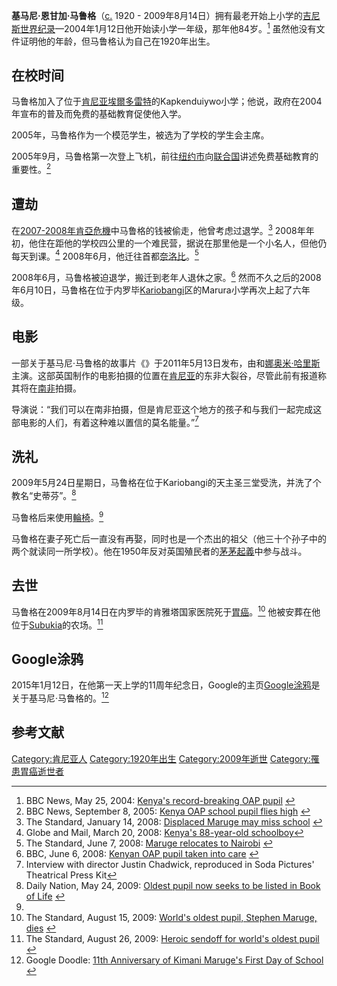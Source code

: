 '''基马尼·恩甘加·马鲁格'''（[[Circa|c.]] 1920 - 2009年8月14日）拥有最老开始上小学的[[吉尼斯世界纪录大全|吉尼斯世界纪录]]—2004年1月12日他开始读小学一年级，那年他84岁。<ref>BBC News, May 25, 2004: [http://news.bbc.co.uk/2/hi/africa/3746101.stm Kenya's record-breaking OAP pupil] {{Wayback|url=http://news.bbc.co.uk/2/hi/africa/3746101.stm |date=20210227040317 }}</ref>  虽然他没有文件证明他的年龄，但马鲁格认为自己在1920年出生。

== 在校时间 ==
马鲁格加入了位于[[肯尼亚|肯尼亚]][[埃爾多雷特|埃爾多雷特]]的Kapkenduiywo小学；他说，政府在2004年宣布的普及而免费的基础教育促使他入学。

2005年，马鲁格作为一个模范学生，被选为了学校的学生会主席。

2005年9月，马鲁格第一次登上飞机，前往[[纽约|纽约市]]向[[联合国|联合国]]{{le|千年发展峰会|Millennium Development Summit}}讲述免费基础教育的重要性。<ref>BBC News, September 8, 2005: [http://news.bbc.co.uk/1/hi/world/africa/4225824.stm Kenya OAP school pupil flies high] {{Wayback|url=http://news.bbc.co.uk/1/hi/world/africa/4225824.stm |date=20060830111529 }}</ref>

== 遭劫 ==
在[[2007-2008年肯亞危機|2007-2008年肯亞危機]]中马鲁格的钱被偷走，他曾考虑过退学。<ref>The Standard, January 14, 2008: [http://eastandard.net/news/?id=1143980355&cid=159 Displaced Maruge may miss school] {{Wayback|url=http://eastandard.net/news/?id=1143980355&cid=159 |date=20120211154949 }}</ref> 2008年年初，他住在距他的学校四公里的一个难民营，据说在那里他是一个小名人，但他仍每天到课。<ref>Globe and Mail, March 20, 2008: [http://www.theglobeandmail.com/servlet/story/RTGAM.20080320.wschoolboy0320/BNStory/International/home Kenya's 88-year-old schoolboy]</ref> 2008年6月，他迁往首都[[奈洛比|奈洛比]]。<ref>The Standard, June 7, 2008: [http://eastandard.net/news/?id=1143987977&cid=159 Maruge relocates to Nairobi] {{Wayback|url=http://eastandard.net/news/?id=1143987977&cid=159 |date=20120211155339 }}</ref>

2008年6月，马鲁格被迫退学，搬迁到老年人退休之家。<ref>BBC, June 6, 2008: [http://news.bbc.co.uk/2/hi/africa/7441208.stm Kenyan OAP pupil taken into care ] {{Wayback|url=http://news.bbc.co.uk/2/hi/africa/7441208.stm |date=20201109001616 }}</ref> 然而不久之后的2008年6月10日，马鲁格在位于内罗毕[[Kariobangi|Kariobangi]]区的Marura小学再次上起了六年级。

== 电影 ==
一部关于基马尼·马鲁格的故事片《{{le|一年级生|The First Grader}}》于2011年5月13日发布，由{{le|奥利华·尼东度|Oliver Litondo}}和[[娜奥米·哈里斯|娜奥米·哈里斯]]主演。这部英国制作的电影拍摄的位置在[[肯尼亚|肯尼亚]]的东非大裂谷，尽管此前有报道称其将在[[南非|南非]]拍摄。

导演{{le|贾斯廷·查德威克|Justin Chadwick}}说：“我们可以在南非拍摄，但是肯尼亚这个地方的孩子和与我们一起完成这部电影的人们，有着这种难以置信的莫名能量。”<ref>Interview with director Justin Chadwick, reproduced in Soda Pictures' Theatrical Press Kit</ref>

==洗礼==
2009年5月24日星期日，马鲁格在位于Kariobangi的天主圣三堂受洗，并洗了个教名“史蒂芬”。<ref name="book">Daily Nation, May 24, 2009: [http://www.nation.co.ke/News/-/1056/602672/-/ujoj5w/-/index.html Oldest pupil now seeks to be listed in Book of Life] {{Wayback|url=http://www.nation.co.ke/News/-/1056/602672/-/ujoj5w/-/index.html |date=20191227190545 }}</ref>

马鲁格后来使用[[輪椅|輪椅]]。<ref name="book"/>

马鲁格在妻子死亡后一直没有再娶，同时也是一个杰出的祖父（他三十个孙子中的两个就读同一所学校）。他在1950年反对英国殖民者的[[茅茅起義|茅茅起義]]中参与战斗。

== 去世 ==
马鲁格在2009年8月14日在内罗毕的肯雅塔国家医院死于[[胃癌|胃癌]]。<ref>The Standard, August 15, 2009: [http://eastandard.net/news/InsidePage.php?id=1144021620 World's oldest pupil, Stephen Maruge, dies] {{Wayback|url=http://eastandard.net/news/InsidePage.php?id=1144021620 |date=20150113174135 }}</ref> 他被安葬在他位于[[Subukia|Subukia]]的农场。<ref>The Standard, August 26, 2009: [http://www.standardmedia.co.ke/news/InsidePage.php?id=1144022433&cid=159& Heroic sendoff for world's oldest pupil] {{webarchive|url=https://web.archive.org/web/20110716054536/http://www.standardmedia.co.ke/news/InsidePage.php?id=1144022433&cid=159& |date=2011-07-16 }}</ref>

==Google涂鸦==
2015年1月12日，在他第一天上学的11周年纪念日，Google的主页[[Google涂鸦|Google涂鸦]]是关于基马尼·马鲁格的。<ref>Google Doodle: [http://www.google.com/doodles/11th-anniversary-of-kimani-maruges-first-day-of-school 11th Anniversary of Kimani Maruge's First Day of School] {{Wayback|url=http://www.google.com/doodles/11th-anniversary-of-kimani-maruges-first-day-of-school |date=20210125221136 }}</ref>

== 参考文献 ==
{{Reflist|2}}

{{DEFAULTSORT:基马尼·马鲁格}}
[[Category:肯尼亚人|Category:肯尼亚人]]
[[Category:1920年出生|Category:1920年出生]]
[[Category:2009年逝世|Category:2009年逝世]]
[[Category:罹患胃癌逝世者|Category:罹患胃癌逝世者]]